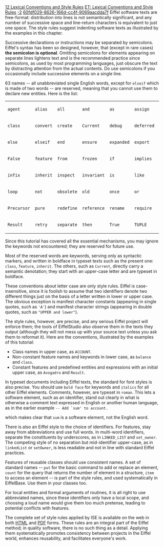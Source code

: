 [[Property:title|12 Lexical Conventions and Style Rules]]
[[Property:link_title|ET: Lexical Conventions and Style Rules]]
[[Property:weight|-2]]
[[Property:uuid|60fdf029-8626-166d-cc4f-9069aacdda7f]]
Eiffel software texts are free-format: distribution into lines is not semantically significant, and any number of successive space and line-return characters is equivalent to just one space. The style rules suggest indenting software texts as illustrated by the examples in this chapter. 

Successive declarations or instructions may be separated by semicolons. Eiffel's syntax has been so designed, however, that (except in rare cases) '''the semicolon is optional'''. Omitting semicolons for elements appearing on separate lines lightens text and is the recommended practice since semicolons, as used by most programming languages, just obscure the text by distracting attention from the actual contents. Do use semicolons if you occasionally include successive elements on a single line. 

63 names -- all unabbreviated single English words, except for <code> elseif </code> which is made of two words -- are reserved, meaning that you cannot use them to declare new entities. Here is the list: 
{| border="1"
|- 
| <code>agent</code>
| <code>alias</code>
| <code>all</code>
| <code>and</code>
| <code>as</code>
| <code>assign</code>
| <code>check</code>
|- 
| <code>class</code>
| <code>convert</code>
| <code>create</code>
| <code>Current</code>
| <code>debug</code>
| <code>deferred</code>
| <code>do</code>
|- 
| <code>else</code>
| <code>elseif</code>
| <code>end</code>
| <code>ensure</code>
| <code>expanded</code>
| <code>export</code>
| <code>external</code>
|- 
| <code>False</code>
| <code>feature</code>
| <code>from</code>
| <code>frozen</code>
| <code>if</code>
| <code>implies</code>
| <code>indexing</code>
|- 
| <code>infix</code>
| <code>inherit</code>
| <code>inspect</code>
| <code>invariant</code>
| <code>is</code>
| <code>like</code>
| <code>local</code>
|- 
| <code>loop</code>
| <code>not</code>
| <code>obsolete</code>
| <code>old</code>
| <code>once</code>
| <code>or</code>
| <code>prefix</code>
|- 
| <code>Precursor</code>
| <code>pure</code>
| <code>redefine</code>
| <code>reference</code>
| <code>rename</code>
| <code>require</code>
| <code>rescue</code>
|- 
| <code>Result</code>
| <code>retry</code>
| <code>separate</code>
| <code>then</code>
| <code>True</code>
| <code>TUPLE</code>
| <code>undefine</code>
|}

Since this tutorial has covered all the essential mechanisms, you may ignore the keywords not encountered; they are reserved for future use. 

Most of the reserved words are keywords, serving only as syntactic markers, and written in boldface in typeset texts such as the present one: <code> class </code>, <code> feature </code>, <code> inherit </code>. The others, such as <code> Current </code>, directly carry a semantic denotation; they start with an upper-case letter and are typeset in boldface. 

These conventions about letter case are only style rules. Eiffel is case-insensitive, since it is foolish to assume that two identifiers denote two different things just on the basis of a letter written in lower or upper case. The obvious exception is manifest character constants (appearing in single quotes, such as <code> 'A' </code>) and manifest character strings (appearing in double quotes, such as <code> "UPPER and lower" </code>). 

The style rules, however, are precise, and any serious Eiffel project will enforce them; the tools of EiffelStudio also observe them in the texts they output (although they will not mess up with your source text unless you ask them to reformat it). Here are the conventions, illustrated by the examples of this tutorial:
* Class names in upper case, as <code> ACCOUNT </code>. 
* Non-constant feature names and keywords in lower case, as <code> balance </code> and <code> class </code>. 
* Constant features and predefined entities and expressions with an initial upper case, as <code> Avogadro </code> and <code> Result </code>. 

In typeset documents including Eiffel texts, the standard for font styles is also precise. You should use <code> bold face </code> for keywords and <code> italics </code> for all other Eiffel elements. Comments, however, are typeset in <code> roman </code>. This lets a software element, such as an identifier, stand out clearly in what is otherwise a comment text expressed in English or another human language, as in the earlier example 
<code>
-- Add `sum' to account.
</code>

which makes clear that <code> sum </code> is a software element, not the English word. 

There is also an Eiffel style to the choice of identifiers. For features, stay away from abbreviations and use full words. In multi-word identifiers, separate the constituents by underscores, as in <code> LINKED_LIST </code> and <code> set_owner </code>. The competing style of no separation but mid-identifier upper-case, as in <code> linkedList </code> or <code> setOwner </code>, is less readable and not in line with standard Eiffel practices. 

Features of reusable classes should use consistent names. A set of standard names -- <code> put </code> for the basic command to add or replace an element, <code> count </code> for the query that returns the number of element in a structure, <code> item </code> to access an element -- is part of the style rules, and used systematically in EiffelBase. Use them in your classes too. 

For local entities and formal arguments of routines, it is all right to use abbreviated names, since these identifiers only have a local scope, and choosing a loud name would give them too much pretense, leading to potential conflicts with features. 

The complete set of style rules applied by ISE is available on the web in both <span> [http://www.eiffel.com/doc/manuals/language/style/ HTML]  </span> and <span> [http://www.eiffel.com/doc/manuals/language/style/style.pdf PDF]  </span> forms. These rules are an integral part of the Eiffel method; in quality software, there is no such thing as a detail. Applying them systematically promotes consistency between projects in the Eiffel world, enhances reusability, and facilitates everyone's work. 




